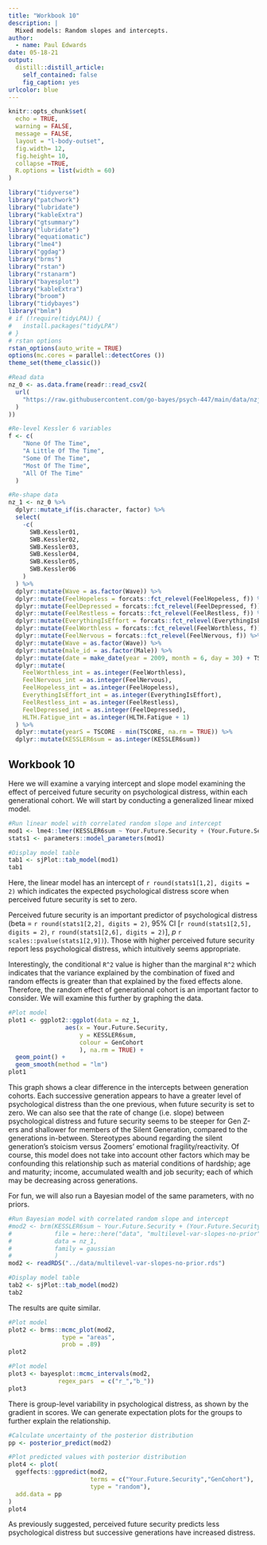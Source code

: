```yaml
---
title: "Workbook 10"
description: |
  Mixed models: Random slopes and intercepts.
author:
  - name: Paul Edwards
date: 05-18-21
output:
  distill::distill_article:
    self_contained: false
    fig_caption: yes
urlcolor: blue
---
```


```r
knitr::opts_chunk$set(
  echo = TRUE,
  warning = FALSE,
  message = FALSE,
  layout = "l-body-outset",
  fig.width= 12,
  fig.height= 10,
  collapse =TRUE,
  R.options = list(width = 60)
)

library("tidyverse")
library("patchwork")
library("lubridate")
library("kableExtra")
library("gtsummary")
library("lubridate")
library("equatiomatic")
library("lme4")
library("ggdag")
library("brms")
library("rstan")
library("rstanarm")
library("bayesplot")
library("kableExtra")
library("broom")
library("tidybayes")
library("bmlm")
# if (!require(tidyLPA)) {
#   install.packages("tidyLPA")
# }
# rstan options
rstan_options(auto_write = TRUE)
options(mc.cores = parallel::detectCores ())
theme_set(theme_classic())

#Read data
nz_0 <- as.data.frame(readr::read_csv2(
  url(
    "https://raw.githubusercontent.com/go-bayes/psych-447/main/data/nzj.csv"
  )
))

#Re-level Kessler 6 variables
f <- c(
    "None Of The Time",
    "A Little Of The Time",
    "Some Of The Time",
    "Most Of The Time",
    "All Of The Time"
  )

#Re-shape data
nz_1 <- nz_0 %>%
  dplyr::mutate_if(is.character, factor) %>%
  select(
    -c(
      SWB.Kessler01,
      SWB.Kessler02,
      SWB.Kessler03,
      SWB.Kessler04,
      SWB.Kessler05,
      SWB.Kessler06
    )
  ) %>%
  dplyr::mutate(Wave = as.factor(Wave)) %>%
  dplyr::mutate(FeelHopeless = forcats::fct_relevel(FeelHopeless, f)) %>%
  dplyr::mutate(FeelDepressed = forcats::fct_relevel(FeelDepressed, f)) %>%
  dplyr::mutate(FeelRestless = forcats::fct_relevel(FeelRestless, f)) %>%
  dplyr::mutate(EverythingIsEffort = forcats::fct_relevel(EverythingIsEffort, f)) %>%
  dplyr::mutate(FeelWorthless = forcats::fct_relevel(FeelWorthless, f)) %>%
  dplyr::mutate(FeelNervous = forcats::fct_relevel(FeelNervous, f)) %>%
  dplyr::mutate(Wave = as.factor(Wave)) %>%
  dplyr::mutate(male_id = as.factor(Male)) %>%
  dplyr::mutate(date = make_date(year = 2009, month = 6, day = 30) + TSCORE) %>%
  dplyr::mutate(
    FeelWorthless_int = as.integer(FeelWorthless),
    FeelNervous_int = as.integer(FeelNervous),
    FeelHopeless_int = as.integer(FeelHopeless),
    EverythingIsEffort_int = as.integer(EverythingIsEffort),
    FeelRestless_int = as.integer(FeelRestless),
    FeelDepressed_int = as.integer(FeelDepressed),
    HLTH.Fatigue_int = as.integer(HLTH.Fatigue + 1)
  ) %>%
  dplyr::mutate(yearS = TSCORE - min(TSCORE, na.rm = TRUE)) %>%
  dplyr::mutate(KESSLER6sum = as.integer(KESSLER6sum))
```

## Workbook 10

Here we will examine a varying intercept and slope model examining the effect of perceived future security on psychological distress, within each generational cohort. We will start by conducting a generalized linear mixed model.

```r
#Run linear model with correlated random slope and intercept
mod1 <- lme4::lmer(KESSLER6sum ~ Your.Future.Security + (Your.Future.Security|GenCohort), data=nz_1)
stats1 <- parameters::model_parameters(mod1)

#Display model table
tab1 <- sjPlot::tab_model(mod1)
tab1
```

Here, the linear model has an intercept of `r round(stats1[1,2], digits = 2)` which indicates the expected psychological distress score when perceived future security is set to zero.

Perceived future security is an important predictor of psychological distress (beta = `r round(stats1[2,2], digits = 2)`, 95% CI [`r round(stats1[2,5], digits = 2)`, `r round(stats1[2,6], digits = 2)`], *p* `r scales::pvalue(stats1[2,9])`). Those with higher perceived future security report less psychological distress, which intuitively seems appropriate.

Interestingly, the conditional `R^2` value is higher than the marginal `R^2` which indicates that the variance explained by the combination of fixed and random effects is greater than that explained by the fixed effects alone. Therefore, the random effect of generational cohort is an important factor to consider. We will examine this further by graphing the data.

```r
#Plot model
plot1 <- ggplot2::ggplot(data = nz_1,
                aes(x = Your.Future.Security,
                    y = KESSLER6sum,
                    colour = GenCohort
                    ), na.rm = TRUE) +
  geom_point() +
  geom_smooth(method = "lm")
plot1
```

This graph shows a clear difference in the intercepts between generation cohorts. Each successive generation appears to have a greater level of psychological distress than the one previous, when future security is set to zero. We can also see that the rate of change (i.e. slope) between psychological distress and future security seems to be steeper for Gen Z-ers and shallower for members of the Silent Generation, compared to the generations in-between. Stereotypes abound regarding the silent generation's stoicism versus Zoomers' emotional fragility/reactivity. Of course, this model does not take into account other factors which may be confounding this relationship such as material conditions of hardship; age and maturity; income, accumulated wealth and job security; each of which may be decreasing across generations.

For fun, we will also run a Bayesian model of the same parameters, with no priors.

```r
#Run Bayesian model with correlated random slope and intercept
#mod2 <- brm(KESSLER6sum ~ Your.Future.Security + (Your.Future.Security|GenCohort),
#            file = here::here("data", "multilevel-var-slopes-no-prior"),
#            data = nz_1,
#            family = gaussian
#            )
mod2 <- readRDS("../data/multilevel-var-slopes-no-prior.rds")

#Display model table
tab2 <- sjPlot::tab_model(mod2)
tab2
```

The results are quite similar.

```r
#Plot model
plot2 <- brms::mcmc_plot(mod2, 
               type = "areas",
               prob = .89)
plot2

#Plot model
plot3 <- bayesplot::mcmc_intervals(mod2, 
              regex_pars  = c("r_","b_"))
plot3
```

There is group-level variability in psychological distress, as shown by the gradient in scores. We can generate expectation plots for the groups to further explain the relationship.

```r
#Calculate uncertainty of the posterior distribution
pp <- posterior_predict(mod2)

#Plot predicted values with posterior distribution
plot4 <- plot(
  ggeffects::ggpredict(mod2, 
                       terms = c("Your.Future.Security","GenCohort"),
                       type = "random"),
  add.data = pp
)
plot4
```

As previously suggested, perceived future security predicts less psychological distress but successive generations have increased distress.